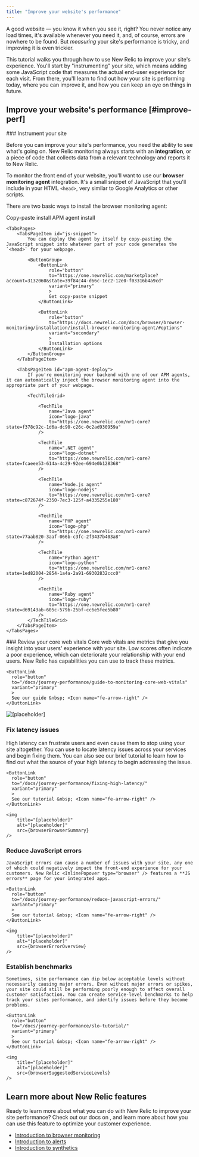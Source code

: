 ```yaml
---
title: "Improve your website's performance"
---
```





A good website — you know it when you see it, right? You never notice any load times, it's available whenever you need it, and, of course, errors are nowhere to be found. But _measuring_ your site's performance is tricky, and improving it is even trickier.

This tutorial walks you through how to use New Relic to improve your site's experience. You'll start by "instrumenting" your site, which means adding some JavaScript code that measures the actual end-user experience for each visit. From there, you'll learn to find out how your site is performing today, where you can improve it, and how you can keep an eye on things in future.

## Improve your website's performance [#improve-perf]

<Steps>

<Step>
### Instrument your site

Before you can improve your site's performance, you need the ability to see what's going on. New Relic monitoring always starts with an **integration**, or a piece of code that collects data from a relevant technology and reports it to New Relic. 

To monitor the front end of your website, you'll want to use our **browser monitoring agent** integration. It's a small snippet of JavaScript that you'll include in your HTML `<head>`, very similar to Google Analytics or other scripts. 

There are two basic ways to install the browser monitoring agent: 

<Tabs>
    <TabsBar>
        <TabsBarItem id="js-snippet">Copy-paste install</TabsBarItem>
        <TabsBarItem id="apm-agent-deploy">APM agent install</TabsBarItem>
    </TabsBar>

    <TabsPages>
        <TabsPageItem id="js-snippet">
            You can deploy the agent by itself by copy-pasting the JavaScript snippet into whatever part of your code generates the `<head>` for your webpage.

            <ButtonGroup>
                <ButtonLink
                    role="button"
                    to="https://one.newrelic.com/marketplace?account=3132060&state=39f84c44-d66c-1ec2-12e0-f03316b4a9cd"
                    variant="primary"
                    >
                    Get copy-paste snippet
                </ButtonLink>

                <ButtonLink
                    role="button"
                    to="https://docs.newrelic.com/docs/browser/browser-monitoring/installation/install-browser-monitoring-agent/#options"
                    variant="secondary"
                    >
                    Installation options
                </ButtonLink>
            </ButtonGroup>
        </TabsPageItem>

        <TabsPageItem id="apm-agent-deploy">
            If you're monitoring your backend with one of our APM agents, it can automatically inject the browser monitoring agent into the appropriate part of your webpage.

            <TechTileGrid>

                <TechTile
                    name="Java agent"
                    icon="logo-java"
                    to="https://one.newrelic.com/nr1-core?  state=f378c92c-1d6a-dc90-c26c-0c2ad930959a"
                />

                <TechTile
                    name=".NET agent"
                    icon="logo-dotnet"
                    to="https://one.newrelic.com/nr1-core?  state=fcaeee53-614a-4c29-92ee-694e0b128368"
                />

                <TechTile
                    name="Node.js agent"
                    icon="logo-nodejs"
                    to="https://one.newrelic.com/nr1-core?  state=c872674f-2350-7ec3-125f-a4335255e180"
                />

                <TechTile
                    name="PHP agent"
                    icon="logo-php"
                    to="https://one.newrelic.com/nr1-core?  state=77aab820-3aaf-066b-c3fc-2f3437b403a8"
                />

                <TechTile
                    name="Python agent"
                    icon="logo-python"
                    to="https://one.newrelic.com/nr1-core?  state=1ed82004-2854-1a4a-2a91-69302832ccc0"
                />

                <TechTile
                    name="Ruby agent"
                    icon="logo-ruby"
                    to="https://one.newrelic.com/nr1-core?  state=d69143ab-605c-579b-25bf-cc6e5fee5b80"
                />
            </TechTileGrid>
        </TabsPageItem>
    </TabsPages>
  </Tabs>
</Step>

<Step>
### Review your core web vitals

<SideBySide>
  <Side>
    Core web vitals are metrics that give you insight into your users' experience with your site. Low scores often indicate a poor experience, which can deteriorate your relationship with your end users. New Relic has <InlinePopover type="browser" /> capabilities you can use to track these metrics.

    <ButtonLink
      role="button"
      to="/docs/journey-performance/guide-to-monitoring-core-web-vitals"
      variant="primary"
      >
      See our guide &nbsp; <Icon name="fe-arrow-right" />
    </ButtonLink>


  </Side>
  <Side>
    <img
        title="[placeholder]"
        alt="[placeholder]"
        src={browserCoreWebVitals}
    />
  </Side>
</SideBySide>
</Step>

<Step>

### Fix latency issues

<SideBySide>

  <Side>
    High latency can frustrate users and even cause them to stop using your site altogether. You can use <InlinePopover type="browser" /> to locate latency issues across your services and begin fixing them. You can also see our brief tutorial to learn how to find out what the source of your high latency to begin addressing the issue.

    <ButtonLink
      role="button"
      to="/docs/journey-performance/fixing-high-latency/"
      variant="primary"
      >
      See our tutorial &nbsp; <Icon name="fe-arrow-right" />
    </ButtonLink>
  </Side>

  <Side>

    <img
        title="[placeholder]"
        alt="[placeholder]"
        src={browserBrowserSummary}
    />

  </Side>
</SideBySide>

</Step>

<Step>

### Reduce JavaScript errors

<SideBySide>

  <Side>

    JavaScript errors can cause a number of issues with your site, any one of which could negatively impact the front-end experience for your customers. New Relic <InlinePopover type="browser" /> features a **JS errors** page for your integrated apps.

    <ButtonLink
      role="button"
      to="/docs/journey-performance/reduce-javascript-errors/"
      variant="primary"
      >
      See our tutorial &nbsp; <Icon name="fe-arrow-right" />
    </ButtonLink>
  </Side>
  
  <Side>

    <img
        title="[placeholder]"
        alt="[placeholder]"
        src={browserErrorOverview}
    />

  </Side>

</SideBySide>

</Step>

<Step>

### Establish benchmarks

<SideBySide>

  <Side>

    Sometimes, site performance can dip below acceptable levels without necessarily causing major errors. Even without major errors or spikes, your site could still be performing poorly enough to affect overall customer satisfaction. You can create service-level benchmarks to help track your sites performance, and identify issues before they become problems.

    <ButtonLink
      role="button"
      to="/docs/journey-performance/slo-tutorial/"
      variant="primary"
      >
      See our tutorial &nbsp; <Icon name="fe-arrow-right" />
    </ButtonLink>

  </Side>

  <Side>

    <img
        title="[placeholder]"
        alt="[placeholder]"
        src={browserSuggestedServiceLevels}
    />

  </Side>
  
</SideBySide>

</Step>

</Steps>

## Learn more about New Relic features

Ready to learn more about what you can do with New Relic to improve your site performance? Check out our docs on <InlinePopover type="browser" />, and learn more about how you can use this feature to optimize your customer experience.

* [Introduction to browser monitoring](/docs/browser/browser-monitoring/getting-started/introduction-browser-monitoring)
* [Introduction to alerts](/docs/alerts-applied-intelligence/overview/)
* [Introduction to synthetics](/docs/synthetics/synthetic-monitoring/using-monitors/intro-synthetic-monitoring/)
